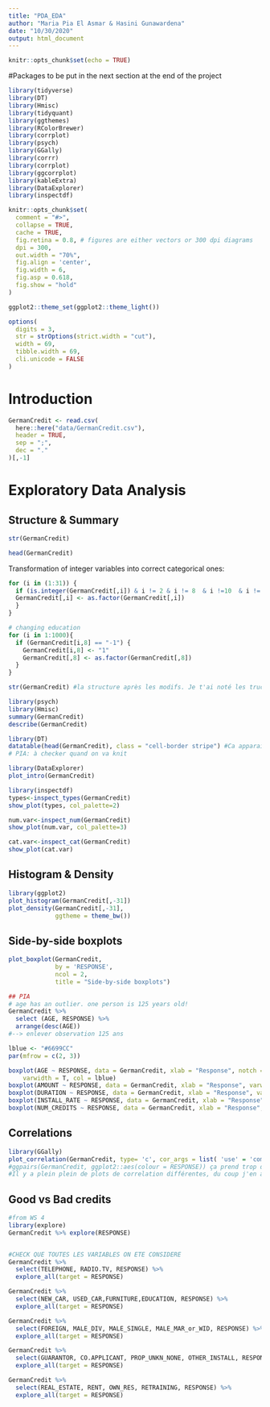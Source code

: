 ```yaml
---
title: "PDA_EDA"
author: "Maria Pia El Asmar & Hasini Gunawardena"
date: "10/30/2020"
output: html_document
---
```


```r
knitr::opts_chunk$set(echo = TRUE)
```

#Packages to be put in the next section at the end of the project
```r
library(tidyverse)
library(DT)
library(Hmisc)  
library(tidyquant)
library(ggthemes)
library(RColorBrewer)
library(corrplot)
library(psych)
library(GGally)
library(corrr)
library(corrplot)
library(ggcorrplot)
library(kableExtra)
library(DataExplorer)
library(inspectdf)
```


```r
knitr::opts_chunk$set(
  comment = "#>",
  collapse = TRUE,
  cache = TRUE,
  fig.retina = 0.8, # figures are either vectors or 300 dpi diagrams
  dpi = 300,
  out.width = "70%",
  fig.align = 'center',
  fig.width = 6,
  fig.asp = 0.618,  
  fig.show = "hold"
)

ggplot2::theme_set(ggplot2::theme_light())

options(
  digits = 3,
  str = strOptions(strict.width = "cut"),
  width = 69,
  tibble.width = 69,
  cli.unicode = FALSE
)
```


# Introduction

```r
GermanCredit <- read.csv(
  here::here("data/GermanCredit.csv"),
  header = TRUE,
  sep = ";",
  dec = "."
)[,-1]

```


# Exploratory Data Analysis

## Structure & Summary

```r
str(GermanCredit)
```


```r
head(GermanCredit)
```

Transformation of integer variables into correct categorical ones:

```r

for (i in (1:31)) {
  if (is.integer(GermanCredit[,i]) & i != 2 & i != 8  & i !=10  & i != 13  & i !=22  & i !=26  & i != 28) {
  GermanCredit[,i] <- as.factor(GermanCredit[,i])
  }
}

# changing education
for (i in 1:1000){
  if (GermanCredit[i,8] == "-1") {
    GermanCredit[i,8] <- "1"
    GermanCredit[,8] <- as.factor(GermanCredit[,8])
  }
}


```

```r
str(GermanCredit) #la structure après les modifs. Je t'ai noté les trucs bizarres que j'ai vu mais n'hésites pas à re-checker au cas où
```

```r
library(psych)
library(Hmisc)
summary(GermanCredit)
describe(GermanCredit)
```

```r
library(DT)
datatable(head(GermanCredit), class = "cell-border stripe") #Ca apparait pas haha 
# PIA: à checker quand on va knit

```

```r
library(DataExplorer)
plot_intro(GermanCredit)
```

```r
library(inspectdf)
types<-inspect_types(GermanCredit)
show_plot(types, col_palette=2)

num.var<-inspect_num(GermanCredit)
show_plot(num.var, col_palette=3)

cat.var<-inspect_cat(GermanCredit) 
show_plot(cat.var) 

```

## Histogram & Density

```r
library(ggplot2)
plot_histogram(GermanCredit[,-31])
plot_density(GermanCredit[,-31],
             ggtheme = theme_bw())
```

## Side-by-side boxplots

```r
plot_boxplot(GermanCredit,
             by = 'RESPONSE',
             ncol = 2,
             title = "Side-by-side boxplots")

## PIA
# age has an outlier. one person is 125 years old!
GermanCredit %>% 
  select (AGE, RESPONSE) %>% 
  arrange(desc(AGE))
#--> enlever observation 125 ans

```

```r
lblue <- "#6699CC"
par(mfrow = c(2, 3))

boxplot(AGE ~ RESPONSE, data = GermanCredit, xlab = "Response", notch = T, 
    varwidth = T, col = lblue)
boxplot(AMOUNT ~ RESPONSE, data = GermanCredit, xlab = "Response", varwidth = T, col = lblue)
boxplot(DURATION ~ RESPONSE, data = GermanCredit, xlab = "Response", varwidth = T, col = lblue)
boxplot(INSTALL_RATE ~ RESPONSE, data = GermanCredit, xlab = "Response", varwidth = T, col = lblue)
boxplot(NUM_CREDITS ~ RESPONSE, data = GermanCredit, xlab = "Response", varwidth = T, col = lblue)


```

## Correlations

```r
library(GGally)
plot_correlation(GermanCredit, type= 'c', cor_args = list( 'use' = 'complete.obs'))
#ggpairs(GermanCredit, ggplot2::aes(colour = RESPONSE)) ça prend trop de temps à run
#Il y a plein plein de plots de correlation différentes, du coup j'en ai seulement mis 2 mais dis moi si y en a un qui te plaît plus


```

## Good vs Bad credits
```r
#from WS 4
library(explore)
GermanCredit %>% explore(RESPONSE)


#CHECK QUE TOUTES LES VARIABLES ON ETE CONSIDERE
GermanCredit %>% 
  select(TELEPHONE, RADIO.TV, RESPONSE) %>% 
  explore_all(target = RESPONSE)

GermanCredit %>% 
  select(NEW_CAR, USED_CAR,FURNITURE,EDUCATION, RESPONSE) %>% 
  explore_all(target = RESPONSE)

GermanCredit %>% 
  select(FOREIGN, MALE_DIV, MALE_SINGLE, MALE_MAR_or_WID, RESPONSE) %>% 
  explore_all(target = RESPONSE)

GermanCredit %>% 
  select(GUARANTOR, CO.APPLICANT, PROP_UNKN_NONE, OTHER_INSTALL, RESPONSE) %>% 
  explore_all(target = RESPONSE)

GermanCredit %>% 
  select(REAL_ESTATE, RENT, OWN_RES, RETRAINING, RESPONSE) %>% 
  explore_all(target = RESPONSE)

```














